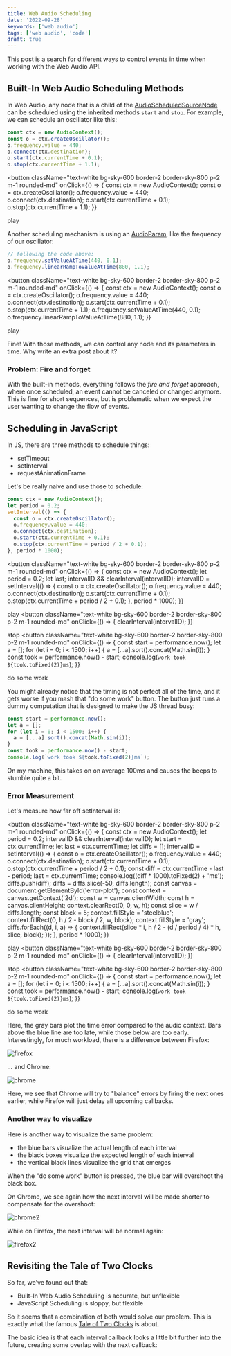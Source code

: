 ```yaml
---
title: Web Audio Scheduling
date: '2022-09-28'
keywords: ['web audio']
tags: ['web audio', 'code']
draft: true
---
```


This post is a search for different ways to control events in time when working with the Web Audio API.

## Built-In Web Audio Scheduling Methods

In Web Audio, any node that is a child of the [AudioScheduledSourceNode](https://developer.mozilla.org/en-US/docs/Web/API/AudioScheduledSourceNode)
can be scheduled using the inherited methods `start` and `stop`. For example, we can schedule an oscillator like this:

```js
const ctx = new AudioContext();
const o = ctx.createOscillator();
o.frequency.value = 440;
o.connect(ctx.destination);
o.start(ctx.currentTime + 0.1);
o.stop(ctx.currentTime + 1.1);
```

<button
  className="text-white bg-sky-600 border-2 border-sky-800 p-2 m-1 rounded-md"
  onClick={() => {
    const ctx = new AudioContext();
    const o = ctx.createOscillator();
    o.frequency.value = 440;
    o.connect(ctx.destination);
    o.start(ctx.currentTime + 0.1);
    o.stop(ctx.currentTime + 1.1);
  }}
>
  <span>play</span>
</button>

Another scheduling mechanism is using an [AudioParam](https://developer.mozilla.org/en-US/docs/Web/API/AudioParam), like the frequency of our oscillator:

```js
// following the code above:
o.frequency.setValueAtTime(440, 0.1);
o.frequency.linearRampToValueAtTime(880, 1.1);
```

<button
  className="text-white bg-sky-600 border-2 border-sky-800 p-2 m-1 rounded-md"
  onClick={() => {
    const ctx = new AudioContext();
    const o = ctx.createOscillator();
    o.frequency.value = 440;
    o.connect(ctx.destination);
    o.start(ctx.currentTime + 0.1);
    o.stop(ctx.currentTime + 1.1);
    o.frequency.setValueAtTime(440, 0.1);
    o.frequency.linearRampToValueAtTime(880, 1.1);
  }}
>
  <span>play</span>
</button>

Fine! With those methods, we can control any node and its parameters in time. Why write an extra post about it?

### Problem: Fire and forget

With the built-in methods, everything follows the _fire and forget_ approach, where once scheduled, an event cannot be canceled or changed anymore.
This is fine for short sequences, but is problematic when we expect the user wanting to change the flow of events.

## Scheduling in JavaScript

In JS, there are three methods to schedule things:

- setTimeout
- setInterval
- requestAnimationFrame

Let's be really naive and use those to schedule:

```js
const ctx = new AudioContext();
let period = 0.2;
setInterval(() => {
  const o = ctx.createOscillator();
  o.frequency.value = 440;
  o.connect(ctx.destination);
  o.start(ctx.currentTime + 0.1);
  o.stop(ctx.currentTime + period / 2 + 0.1);
}, period * 1000);
```


<button
  className="text-white bg-sky-600 border-2 border-sky-800 p-2 m-1 rounded-md"
  onClick={() => {
    const ctx = new AudioContext();
    let period = 0.2;
    let last;
    intervalID && clearInterval(intervalID);
    intervalID = setInterval(() => {
      const o = ctx.createOscillator();
      o.frequency.value = 440;
      o.connect(ctx.destination);
      o.start(ctx.currentTime + 0.1);
      o.stop(ctx.currentTime + period / 2 + 0.1);
    }, period * 1000);
  }}
>
  <span>play</span>
</button>
<button
  className="text-white bg-sky-600 border-2 border-sky-800 p-2 m-1 rounded-md"
  onClick={() => {
    clearInterval(intervalID);
  }}
>
  <span>stop</span>
</button>
<button
  className="text-white bg-sky-600 border-2 border-sky-800 p-2 m-1 rounded-md"
  onClick={() => {
    const start = performance.now();
    let a = [];
    for (let i = 0; i < 1500; i++) {
      a = [...a].sort().concat(Math.sin(i));
    }
    const took = performance.now() - start;
    console.log(`work took ${took.toFixed(2)}ms`);
  }}
>
  <span>do some work</span>
</button>

You might already notice that the timing is not perfect all of the time, and it gets worse if you mash that "do some work" button.
The button just runs a dummy computation that is designed to make the JS thread busy:

```js
const start = performance.now();
let a = [];
for (let i = 0; i < 1500; i++) {
  a = [...a].sort().concat(Math.sin(i));
}
const took = performance.now() - start;
console.log(`work took ${took.toFixed(2)}ms`);
```

On my machine, this takes on on average 100ms and causes the beeps to stumble quite a bit.

### Error Measurement

Let's measure how far off setInterval is:

<button
  className="text-white bg-sky-600 border-2 border-sky-800 p-2 m-1 rounded-md"
  onClick={() => {
    const ctx = new AudioContext();
    let period = 0.2;
    intervalID && clearInterval(intervalID);
    let start = ctx.currentTime;
    let last = ctx.currentTime;
    let diffs = [];
    intervalID = setInterval(() => {
      const o = ctx.createOscillator();
      o.frequency.value = 440;
      o.connect(ctx.destination);
      o.start(ctx.currentTime + 0.1);
      o.stop(ctx.currentTime + period / 2 + 0.1);
      const diff = ctx.currentTime - last - period;
      last = ctx.currentTime;
      console.log((diff * 1000).toFixed(2) + 'ms');
      diffs.push(diff);
      diffs = diffs.slice(-50, diffs.length);
      const canvas = document.getElementById('error-plot');
      const context = canvas.getContext('2d');
      const w = canvas.clientWidth;
      const h = canvas.clientHeight;
      context.clearRect(0, 0, w, h);
      const slice = w / diffs.length;
      const block = 5;
      context.fillStyle = 'steelblue';
      context.fillRect(0, h / 2 - block / 2, w, block);
      context.fillStyle = 'gray';
      diffs.forEach((d, i, a) => {
        context.fillRect(slice * i, h / 2 - (d / period / 4) * h, slice, block);
      });
    }, period * 1000);
  }}
>
  <span>play</span>
</button>
<button
  className="text-white bg-sky-600 border-2 border-sky-800 p-2 m-1 rounded-md"
  onClick={() => {
    clearInterval(intervalID);
  }}
>
  <span>stop</span>
</button>
<button
  className="text-white bg-sky-600 border-2 border-sky-800 p-2 m-1 rounded-md"
  onClick={() => {
    const start = performance.now();
    let a = [];
    for (let i = 0; i < 1500; i++) {
      a = [...a].sort().concat(Math.sin(i));
    }
    const took = performance.now() - start;
    console.log(`work took ${took.toFixed(2)}ms`);
  }}
>
  <span>do some work</span>
</button>
<canvas id="error-plot" height="400" width="600" />

Here, the gray bars plot the time error compared to the audio context. Bars above the blue line are too late, while those below are too early.
Interestingly, for much workload, there is a difference between Firefox:

![firefox](./img/scheduling/firefox.png)

... and Chrome:

![chrome](./img/scheduling/chrome.png)

Here, we see that Chrome will try to "balance" errors by firing the next ones earlier, while Firefox will just delay all upcoming callbacks.

### Another way to visualize

Here is another way to visualize the same problem:


<IntervalPlot hideOutput />

- the blue bars visualize the actual length of each interval
- the black boxes visualize the expected length of each interval
- the vertical black lines visualize the grid that emerges

When the "do some work" button is pressed, the blue bar will overshoot the black box.

On Chrome, we see again how the next interval will be made shorter to compensate for the overshoot:

![chrome2](./img/scheduling/chrome2.png)

While on Firefox, the next interval will be normal again:

![firefox2](./img/scheduling/firefox2.png)

## Revisiting the Tale of Two Clocks

So far, we've found out that:

- Built-In Web Audio Scheduling is accurate, but unflexible
- JavaScript Scheduling is sloppy, but flexible

So it seems that a combination of both would solve our problem. This is exactly what the famous [Tale of Two Clocks](https://web.dev/audio-scheduling/) is about.

The basic idea is that each interval callback looks a little bit further into the future, creating some overlap with the next callback:

<IntervalPlot overlap={0.25} />

<IntervalPlot overlap={0.5} period={0.05} />
